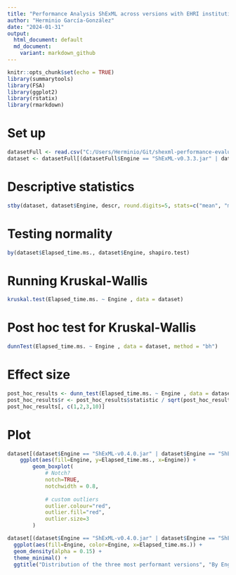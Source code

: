 ```yaml
---
title: "Performance Analysis ShExML across versions with EHRI institutions files"
author: "Herminio García-González"
date: "2024-01-31"
output: 
  html_document: default
  md_document:
    variant: markdown_github
---
```


```r
knitr::opts_chunk$set(echo = TRUE)
library(summarytools)
library(FSA)
library(ggplot2)
library(rstatix)
library(rmarkdown)
```
# Set up

```r
datasetFull <- read.csv("C:/Users/Herminio/Git/shexml-performance-evaluation/statistics/results/resultEvaluationInstitutions.csv", sep=';')[, 2:3]
dataset <- datasetFull[(datasetFull$Engine == "ShExML-v0.3.3.jar" | datasetFull$Engine == "ShExML-v0.4.0.jar" | datasetFull$Engine == "ShExML-v0.4.2.jar" | datasetFull$Engine == "ShExML-v0.5.1.jar"), ]

```

# Descriptive statistics
```r
stby(dataset, dataset$Engine, descr, round.digits=5, stats=c("mean", "med", "sd", "min", "max"))
```

# Testing normality
```r
by(dataset$Elapsed_time.ms., dataset$Engine, shapiro.test)
```
# Running Kruskal-Wallis
```r
kruskal.test(Elapsed_time.ms. ~ Engine , data = dataset)
```
# Post hoc test for Kruskal-Wallis
```r
dunnTest(Elapsed_time.ms. ~ Engine , data = dataset, method = "bh")
```

# Effect size
```r
post_hoc_results <- dunn_test(Elapsed_time.ms. ~ Engine , data = dataset, p.adjust.method = "BH")
post_hoc_results$r <- post_hoc_results$statistic / sqrt(post_hoc_results$n1+post_hoc_results$n2)
post_hoc_results[, c(1,2,3,10)]
```

# Plot
```r
dataset[(dataset$Engine == "ShExML-v0.4.0.jar" | dataset$Engine == "ShExML-v0.4.2.jar" | dataset$Engine == "ShExML-v0.5.1.jar"), ]  %>%
    ggplot(aes(fill=Engine, y=Elapsed_time.ms., x=Engine)) +
        geom_boxplot(
            # Notch?
            notch=TRUE,
            notchwidth = 0.8,
            
            # custom outliers
            outlier.colour="red",
            outlier.fill="red",
            outlier.size=3
        )
```
```r
dataset[(dataset$Engine == "ShExML-v0.4.0.jar" | dataset$Engine == "ShExML-v0.4.2.jar" | dataset$Engine == "ShExML-v0.5.1.jar"), ] %>%
  ggplot(aes(fill=Engine, color=Engine, x=Elapsed_time.ms.)) +
  geom_density(alpha = 0.15) +
  theme_minimal() + 
  ggtitle("Distribution of the three most performant versions", "By Engine")
```